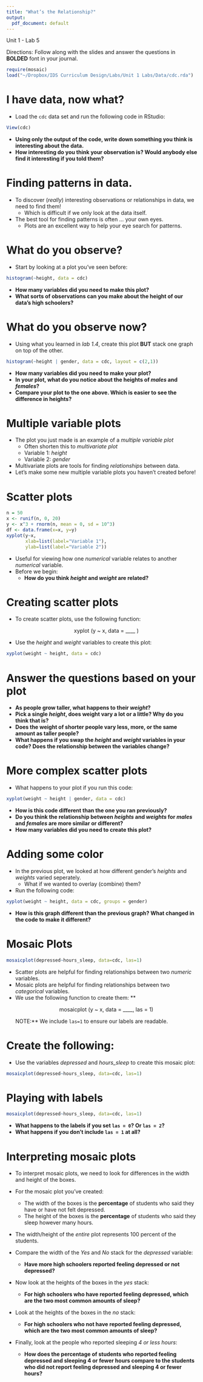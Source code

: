 ```yaml
---
title: "What’s the Relationship?"
output:
  pdf_document: default
---
```


Unit 1 - Lab 5

Directions: Follow along with the slides and answer the questions in **BOLDED** font in your journal.

```r
require(mosaic)
load("~/Dropbox/IDS Curriculum Design/Labs/Unit 1 Labs/Data/cdc.rda")
```

I have data, now what?
======================

- Load the `cdc` data set and run the following code in RStudio:
```r
View(cdc)
```

- **Using only the output of the code, write down something you think is interesting about the data.**
- **How interesting do you think your observation is? Would anybody else find it interesting if you told them?**

Finding patterns in data.
=========================================

- To discover (_really_) interesting observations or relationships in data, we need to find them!
    - Which is difficult if we only look at the data itself.
- The best tool for finding patterns is often ... your own eyes.
    - Plots are an excellent way to help your eye search for patterns.

What do you observe?
==============

- Start by looking at a plot you've seen before:
```r
histogram(~height, data = cdc)
```

- **How many variables did you need to make this plot?**
- **What sorts of observations can you make about the height of our data's high schoolers?**

What do you observe now?
========================

- Using what you learned in _lab 1.4_, create this plot **BUT** stack one graph on top of the other.  

```r
histogram(~height | gender, data = cdc, layout = c(2,1))
```


- **How many variables did you need to make your plot?**
- **In your plot, what do you notice about the heights of _males_ and _females_?**
- **Compare your plot to the one above. Which is easier to see the difference in heights?**

Multiple variable plots
=======================

- The plot you just made is an example of a _multiple variable plot_
  - Often shorten this to _multivariate plot_
  - Variable 1: _height_
  - Variable 2: _gender_
- Multivariate plots are tools for finding _relationships_ between data.
- Let's make some new multiple variable plots you haven't created before!

Scatter plots
=============

```r
n = 50
x <- runif(n, 0, 20)
y <- x^3 + rnorm(n, mean = 0, sd = 10^3)
df <- data.frame(x=x, y=y)
xyplot(y~x,
       xlab=list(label="Variable 1"),
       ylab=list(label="Variable 2"))
```


- Useful for viewing how one _numerical_ variable relates to another _numerical_ variable.
- Before we begin:
  - **How do you think _height_ and _weight_ are related?**

Creating scatter plots
======================

- To create scatter plots, use the following function:
<p align='center'> xyplot (y ~ x, data = ____ ) </p>
- Use the _height_ and _weight_ variables to create this plot:  

```r
xyplot(weight ~ height, data = cdc)
```

Answer the questions based on your plot
======================================

- **As people grow taller, what happens to their _weight_?**
- **Pick a single _height_, does weight vary a lot or a little? Why do you think that is?**
- **Does the weight of shorter people vary less, more, or the same amount as taller people?**
- **What happens if you swap the _height_ and _weight_ variables in your code? Does the relationship between the variables change?**

More complex scatter plots
=======================

- What happens to your plot if you run this code:
```r
xyplot(weight ~ height | gender, data = cdc)
```

- **How is this code different than the one you ran previously?**
- **Do you think the relationship between _heights_ and _weights_ for _males_ and _females_ are more similar or different?**
- **How many variables did you need to create this plot?**

Adding some color
======================

- In the previous plot, we looked at how different gender's _heights_ and _weights_ varied seperately.
  - What if we wanted to overlay (combine) them?
- Run the following code:
```r
xyplot(weight ~ height, data = cdc, groups = gender)
```

- **How is this graph different than the previous graph? What changed in the code to make it different?**

Mosaic Plots
============

```r
mosaicplot(depressed~hours_sleep, data=cdc, las=1)
```


- Scatter plots are helpful for finding relationships between two _numeric_ variables.
- Mosaic plots are helpful for finding relationships between two _categorical_ variables.
- We use the following function to create them:
**<p align='center'> mosaicplot (y ~ x, data = ____, las = 1) </p>**
**NOTE:** We include `las=1` to ensure our labels are readable.


Create the following:
=====================

- Use the variables _depressed_ and *hours_sleep* to create this mosaic plot:

```r
mosaicplot(depressed~hours_sleep, data=cdc, las=1)
```

Playing with labels
===================
```r
mosaicplot(depressed~hours_sleep, data=cdc, las=1)
```

- **What happens to the labels if you set `las = 0`? Or `las = 2`?**
- **What happens if you don't include `las = 1` at all?**

Interpreting mosaic plots
=========================

- To interpret mosaic plots, we need to look for differences in the width and height of the boxes.
- For the mosaic plot you've created:
  - The width of the boxes is the **percentage** of students who said they have or have not felt depressed.
  - The height of the boxes is the **percentage** of students who said they sleep however many hours.
- The width/height of the _entire_ plot represents 100 percent of the students.

- Compare the width of the _Yes_ and _No_ stack for the _depressed_ variable:
  - **Have more high schoolers reported feeling depressed or not depressed?**
- Now look at the heights of the boxes in the _yes_ stack:
  - **For high schoolers who have reported feeling depressed, which are the two most common amounts of sleep?**



- Look at the heights of the boxes in the _no_ stack:
  - **For high schoolers who not have reported feeling depressed, which are the two most common amounts of sleep?**
- Finally, look at the people who reported sleeping _4 or less hours_:
  - **How does the percentage of students who reported feeling depressed and sleeping 4 or fewer hours compare to the students who did not report feeling depressed and sleeping 4 or fewer hours?**